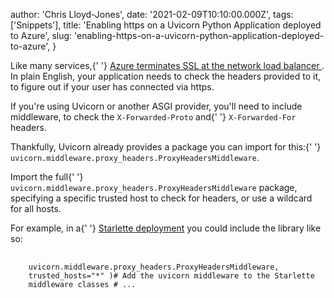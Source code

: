 
  author: 'Chris Lloyd-Jones',
  date: '2021-02-09T10:10:00.000Z',
  tags: ['Snippets'],
  title: 'Enabling https on a Uvicorn Python Application deployed to Azure',
  slug: 'enabling-https-on-a-uvicorn-python-application-deployed-to-azure',
}


<p>
  Like many services,{' '}
  <a href="https://docs.microsoft.com/en-us/azure/app-service/configure-language-python#detect-https-session">
    Azure terminates SSL at the network load balancer
  </a>
  . In plain English, your application needs to check the headers provided to
  it, to figure out if your user has connected via https.
</p>
<p>
  If you're using Uvicorn or another ASGI provider, you'll need to include
  middleware, to check the <code>X-Forwarded-Proto</code> and{' '}
  <code>X-Forwarded-For</code> headers.
</p>
<p>
  Thankfully, Uvicorn already provides a package you can import for this:{' '}
  <code>uvicorn.middleware.proxy_headers.ProxyHeadersMiddleware</code>.
</p>
<p>
  Import the full{' '}
  <code>uvicorn.middleware.proxy_headers.ProxyHeadersMiddleware</code> package,
  specifying a specific trusted host to check for headers, or use a wildcard for
  all hosts.
</p>
<p>
  For example, in a{' '}
  <a href="https://www.starlette.io/middleware/">Starlette deployment</a> you
  could include the library like so:
</p>
<pre>
  <code class="language-python">
    uvicorn.middleware.proxy_headers.ProxyHeadersMiddleware,
    trusted_hosts=&quot;*&quot; )# Add the uvicorn middleware to the Starlette
    middleware classes # ...
  </code>
</pre>
